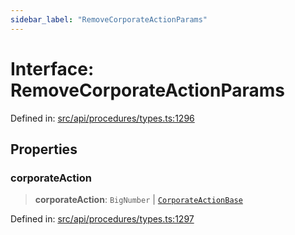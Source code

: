 ```yaml
---
sidebar_label: "RemoveCorporateActionParams"
---
```


# Interface: RemoveCorporateActionParams

Defined in: [src/api/procedures/types.ts:1296](https://github.com/PolymeshAssociation/polymesh-sdk/blob/bee6a2fe7a8ce5db42a6982e793782182cde2153/src/api/procedures/types.ts#L1296)

## Properties

### corporateAction

> **corporateAction**: `BigNumber` \| [`CorporateActionBase`](../../../entities/CorporateActionBase/classes/CorporateActionBase.mdx)

Defined in: [src/api/procedures/types.ts:1297](https://github.com/PolymeshAssociation/polymesh-sdk/blob/bee6a2fe7a8ce5db42a6982e793782182cde2153/src/api/procedures/types.ts#L1297)
